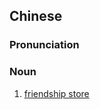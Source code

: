 {{also|友谊商店}}
==Chinese==
{{zh-forms|s=友谊商店|type=22}}

===Pronunciation===
{{zh-pron
|m=yǒuyì shāngdiàn
|c=jau5 ji4 soeng1 dim3
|cat=n
}}

===Noun===
{{zh-noun}}

# [[friendship store]]